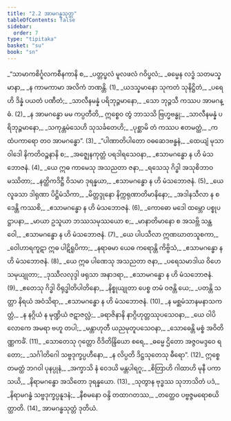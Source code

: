 ```yaml
---
title: "2.2 အာမဂန္ဓသုတ္တ"
tableOfContents: false
sidebar:
  order: 7
type: "tipitaka"
basket: "su"
book: "sn"
---
```



<DynamicBreadcrumb />

<Division number="242" book="sn">

<Paragraph number="279" type="verses" book="sn">
_“သာမာကစိင်္ဂူလကစီနကာနိ စ,_  
_ပတ္တပ္ဖလံ မူလဖလံ ဂဝိပ္ဖလံ;_  
_ဓမ္မေန လဒ္ဓံ သတမသ္နမာနာ,_  
_န ကာမကာမာ အလိကံ ဘဏန္တိ. (1)_  

</Paragraph>

</Division>
<Division number="243" book="sn">

<Paragraph number="280" type="verses" book="sn">
_ယဒသ္နမာနော သုကတံ သုနိဋ္ဌိတံ,_  
_ပရေဟိ ဒိန္နံ ပယတံ ပဏီတံ;_  
_သာလီနမန္နံ ပရိဘုဉ္ဇမာနော,_  
_သော ဘုဉ္ဇသီ ကဿပ အာမဂန္ဓံ. (2)_  

</Paragraph>

</Division>
<Division number="244" book="sn">

<Paragraph number="281" type="verses" book="sn">
_န အာမဂန္ဓော မမ ကပ္ပတီတိ,_  
ဣစ္စေဝ တွံ ဘာသသိ ဗြဟ္မဗန္ဓု;_  
_သာလီနမန္နံ ပရိဘုဉ္ဇမာနော,_  
_သကုန္တမံသေဟိ သုသင်္ခတေဟိ;_  
_ပုစ္ဆာမိ တံ ကဿပ ဧတမတ္ထံ,_  
_ကထံပကာရော တဝ အာမဂန္ဓော”. (3)_  

</Paragraph>

</Division>
<Division number="245" book="sn">

<Paragraph number="282" type="verses" book="sn">
_“ပါဏာတိပါတော ဝဓဆေဒဗန္ဓနံ,_  
_ထေယျံ မုသာဝါဒေါ နိကတိဝဉ္စနာနိ စ;_  
_အဇ္ဈေနကုတ္တံ ပရဒါရသေဝနာ,_  
_ဧသာမဂန္ဓော န ဟိ မံသဘောဇနံ. (4)_  

</Paragraph>

</Division>
<Division number="246" book="sn">

<Paragraph number="283" type="verses" book="sn">
_ယေ ဣဓ ကာမေသု အသညတာ ဇနာ,_  
_ရသေသု ဂိဒ္ဓါ အသုစိဘာဝမဿိတာ;_  
_နတ္ထိကဒိဋ္ဌီ ဝိသမာ ဒုရန္နယာ,_  
_ဧသာမဂန္ဓော န ဟိ မံသဘောဇနံ. (5)_  

</Paragraph>

</Division>
<Division number="247" book="sn">

<Paragraph number="284" type="verses" book="sn">
_ယေ လူခသာ ဒါရုဏာ ပိဋ္ဌိမံသိကာ,_  
_မိတ္တဒ္ဒုနော နိက္ကရုဏာတိမာနိနော;_  
_အဒါနသီလာ န စ ဒေန္တိ ကဿစိ,_  
_ဧသာမဂန္ဓော န ဟိ မံသဘောဇနံ. (6)_  

</Paragraph>

</Division>
<Division number="248" book="sn">

<Paragraph number="285" type="verses" book="sn">
_ကောဓော မဒေါ ထမ္ဘော ပစ္စုပဋ္ဌာပနာ,_  
_မာယာ ဥသူယာ ဘဿသမုဿယော စ;_  
_မာနာတိမာနော စ အသဗ္ဘိ သန္ထဝေါ,_  
_ဧသာမဂန္ဓော န ဟိ မံသဘောဇနံ. (7)_  

</Paragraph>

</Division>
<Division number="249" book="sn">

<Paragraph number="286" type="verses" book="sn">
_ယေ ပါပသီလာ ဣဏဃာတသူစကာ,_  
_ဝေါဟာရကူဋာ ဣဓ ပါဋိရူပိကာ;_  
_နရာဓမာ ယေဓ ကရောန္တိ ကိဗ္ဗိသံ,_  
_ဧသာမဂန္ဓော န ဟိ မံသဘောဇနံ. (8)_  

</Paragraph>

</Division>
<Division number="250" book="sn">

<Paragraph number="287" type="verses" book="sn">
_ယေ ဣဓ ပါဏေသု အသညတာ ဇနာ,_  
_ပရေသမာဒါယ ဝိဟေသမုယျုတာ;_  
_ဒုဿီလလုဒ္ဒါ ဖရုသာ အနာဒရာ,_  
_ဧသာမဂန္ဓော န ဟိ မံသဘောဇနံ. (9)_  

</Paragraph>

</Division>
<Division number="251" book="sn">

<Paragraph number="288" type="verses" book="sn">
_ဧတေသု ဂိဒ္ဓါ ဝိရုဒ္ဓါတိပါတိနော,_  
_နိစ္စုယျုတာ ပေစ္စ တမံ ဝဇန္တိ ယေ;_  
_ပတန္တိ သတ္တာ နိရယံ အဝံသိရာ,_  
_ဧသာမဂန္ဓော န ဟိ မံသဘောဇနံ. (10)_  

</Paragraph>

</Division>
<Division number="252" book="sn">

<Paragraph number="289" type="verses" book="sn">
_န မစ္ဆမံသာနမနာသကတ္တံ,_  
_န နဂ္ဂိယံ န မုဏ္ဍိယံ ဇဋာဇလ္လံ;_  
_ခရာဇိနာနိ နာဂ္ဂိဟုတ္တဿုပသေဝနာ,_  
_ယေ ဝါပိ လောကေ အမရာ ဗဟူ တပါ;_  
_မန္တာဟုတီ ယညမုတူပသေဝနာ,_  
_သောဓေန္တိ မစ္စံ အဝိတိဏ္ဏကင်္ခံ. (11)_  

</Paragraph>

</Division>
<Division number="253" book="sn">

<Paragraph number="290" type="verses" book="sn">
_သောတေသု ဂုတ္တော ဝိဒိတိန္ဒြိယော စရေ,_  
_ဓမ္မေ ဌိတော အဇ္ဇဝမဒ္ဒဝေ ရတော;_  
_သင်္ဂါတိဂေါ သဗ္ဗဒုက္ခပ္ပဟီနော,_  
_န လိပ္ပတိ ဒိဋ္ဌသုတေသု ဓီရော”. (12)_  

</Paragraph>

</Division>
<Division number="254" book="sn">

<Paragraph number="291" type="verses" book="sn">
ဣစ္စေတမတ္ထံ ဘဂဝါ ပုနပ္ပုနံ,_  
_အက္ခာသိ နံ ဝေဒယိ မန္တပါရဂူ;_  
_စိတြာဟိ ဂါထာဟိ မုနီ ပကာသယိ,_  
_နိရာမဂန္ဓော အသိတော ဒုရန္နယော. (13)_  

</Paragraph>

</Division>
<Division number="255" book="sn">

<Paragraph number="292" type="verses" book="sn">
_သုတွာန ဗုဒ္ဓဿ သုဘာသိတံ ပဒံ,_  
_နိရာမဂန္ဓံ သဗ္ဗဒုက္ခပ္ပနူဒနံ;_  
_နီစမနော ဝန္ဒိ တထာဂတဿ,_  
_တတ္ထေဝ ပဗ္ဗဇ္ဇမရောစယိတ္ထာတိ. (14)_  


</Paragraph>
</Division>

<Paragraph number="293" type="center" book="sn">
အာမဂန္ဓသုတ္တံ ဒုတိယံ.
</Paragraph>